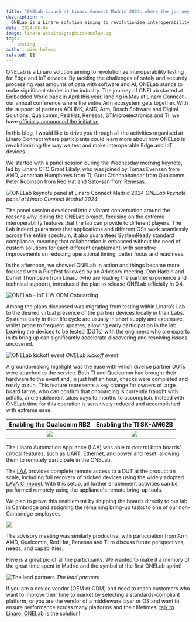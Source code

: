 ```yaml
---
title: "ONELab Launch at Linaro Connect Madrid 2024: where the journey begins"
description: >
  ONELab is a Linaro solution aiming to revolutionize interoperability testing for Edge and IoT devices. By tackling the challenges of safely and securely processing vast amounts of data with software and AI, ONELab stands to make significant strides in the industry.
date: 2024-06-04
image: linaro-website/graphics/onelab-bg
tags:
  - testing
author: mike-holmes
related: []
---
```


ONELab is a Linaro solution aiming to revolutionize interoperability testing for Edge and IoT devices. By tackling the challenges of safely and securely processing vast amounts of data with software and AI, ONELab stands to make significant strides in the industry. The journey of ONELab started at [Embedded World back in April this year](/blog/enabling-the-next-wave-of-compute-at-the-edge-with-onelab/), landing in May at Linaro Connect - our annual conference where the entire Arm ecosystem gets together. With the support of partners ADLINK, AMD, Arm, Bosch Software and Digital Solutions, Qualcomm, Red Hat, Renesas, STMicroelectronics and TI, we have [officially announced the initiative](/news/linaro-unveils-onelab-at-connect-revolutionizing-edge-compute-interoperability-testing). 

In this blog, I would like to drive you through all the activities organised at Linaro Connect where participants could learn more about how ONELab is revolutionizing the way we test and make interoperable Edge and IoT devices. 

We started with a panel session during the Wednesday morning keynote, led by Linaro CTO Grant Likely, who was joined by Tomas Evensen from AMD, Jonathan Humphreys from TI, Guru Chinnabhandar from Qualcomm, Peter Robinson from Red Hat and Sato-san from Renesas. 

![ONELab keynote panel at Linaro Connect Madrid 2024](/linaro-website/images/blog/ONELab-keynote-panel_yenmud.png)
*ONELab keynote panel at Linaro Connect Madrid 2024 <br />*

The panel session developed into a vibrant conversation around the reasons why joining the ONELab project, focusing on the extreme interoperability features that the lab can provide to different players. The Lab indeed guarantees that applications and different OSs work seamlessly across the entire spectrum, it also guarantees SystemReady standard compliance, meaning that collaboration is enhanced without the need of custom solutions for each different enablement, with sensitive improvements on reducing operational timing, better focus and readiness.

In the afternoon, we showed ONELab in action and things became more focused with a Plugfest followed by an Advisory meeting. Don Harbin and Daniel Thompson from Linaro (who are leading the partner experience and technical support), introduced the plan to release ONELab officially in Q4. 

![ONELab - IoT HW ODM Onboarding](/linaro-website/images/blog/ONELab-IoT-HW-ODM-Onboarding_njhryv.png)

Among the plans discussed was migrating from testing within Linaro’s Lab to the desired virtual presence of the partner devices locally in their Labs. Systems early in their life cycle are usually in short supply and expensive, whilst prone to frequent updates, allowing early participation in the lab. Leaving the devices to be tested (DUTs) with the engineers who are experts in its bring up can significantly accelerate discovering and resolving issues uncovered.

![ONELab kickoff event](/linaro-website/images/blog/ONELab-kickoff-event_yh6ylr.png)
*ONELab kickoff event <br />*

A groundbreaking highlight was the ease with which diverse partner DUTs were attached to the service. Both TI and Qualcomm had brought their hardware to the event and, in just half an hour, checks were completed and ready to run. This feature represents a key change for owners of large board farms, who can confirm that onboarding is currently fraught with pitfalls, and enablement takes days to months to accomplish. Instead with ONELab time for this operation is sensitively reduced and accomplished with extreme ease.

Enabling the Qualcomm RB2 | Enabling the TI SK-AM62B
:---:|:---:
![](/linaro-website/images/blog/enabling-qualcomm-rb2_pxtv96.jpg) | ![](/linaro-website/images/blog/enabling-ti-sk-am62b_t5ulnz.jpg)

The Linaro Automation Appliance (LAA) was able to control both boards' critical features, such as UART, Ethernet, and power and reset, allowing them to remotely participate in the ONELab.

The [LAA](https://resources.linaro.org/en/resource/fwWCArmwQyjvLgnFMdZwwT) provides complete remote access to a DUT at the production scale, including full recovery of bricked devices using the widely adopted [LAVA CI model](https://docs.lavasoftware.org/lava/lava_ci.html). With this setup, all further enablement activities can be performed remotely using the appliance's remote bring-up tools.

We plan to prove this enablement by shipping the boards directly to our lab in Cambridge and assigning the remaining bring-up tasks to one of our non-Cambridge employees.

![](/linaro-website/images/blog/onelab-powered-by-linaro_lssvkh.jpg)

The advisory meeting was similarly productive, with participation from Arm, AMD, Qualcomm, Red Hat, Renesas and TI to discuss future perspectives, needs, and capabilities. 

Here is a great pic of all the participants. We wanted to make it a memory of the great time spent in Madrid and the symbol of the first ONELab sprint! 

![The lead partners](/linaro-website/images/blog/onelab-lead-partners_z9qfs6.jpg)
*The lead partners <br />*

If you are a device vendor (OEM or ODM) and need to reach customers who want to improve their time to market by selecting a standards-compliant platform, or you are the vendor of a middleware layer or OS and want to ensure performance across many platforms and their lifetimes, [talk to Linaro. ONELab](/solutions/onelab) is the solution! 
